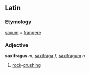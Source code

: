 ==Latin==
===Etymology===
[[saxum]] + [[frangere]]
===Adjective===
'''saxifragus''' ''m'', [[saxifraga]] ''f'', [[saxifragum]] ''n''

#[[rock]]-[[crush]]ing